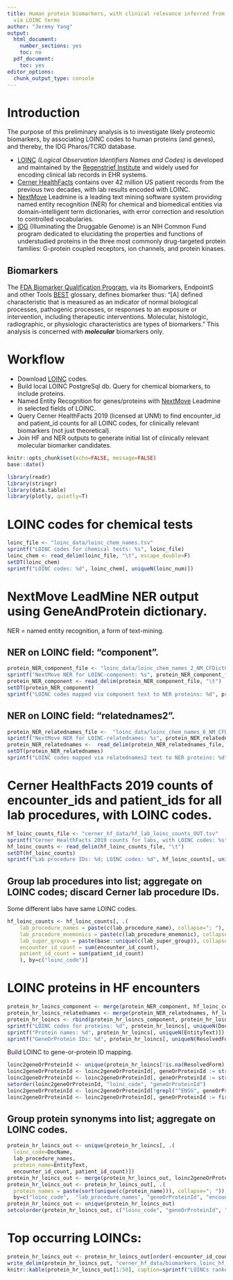 ```yaml
---
title: Human protein biomarkers, with clinical relevance inferred from Cerner HealthFacts
  via LOINC terms
author: "Jeremy Yang"
output:
  html_document:
    number_sections: yes
    toc: no
  pdf_document:
    toc: yes
editor_options:
  chunk_output_type: console
---
```


# Introduction

The purpose of this preliminary analysis is to investigate likely proteomic
biomarkers, by associating LOINC codes to human proteins (and genes),
and thereby, the IDG Pharos/TCRD database.

* [LOINC](https://loinc.org/) _(Logical Observation Identifiers Names and Codes)_
is developed and maintained by the [Regenstrief Institute](https://www.regenstrief.org/)  and widely used for encoding clinical lab records in EHR systems.
* [Cerner HealthFacts](https://www.cerner.com/ap/en/solutions/data-research)
contains over 42 million US patient records from the previous two decades,
with lab results encoded with LOINC.
* [NextMove](https://www.nextmovesoftware.com/) Leadmine is a leading
text mining software system providing named entity recognition (NER) for chemical
and biomedical entities via domain-intelligent term dictionaries, with error
correction and resolution to controlled vocabularies.
* [IDG](https://druggablegenome.net/) (Illuminating the Druggable Genome) is an
NIH Common Fund program dedicated to elucidating the properties and functions of
understudied proteins in the three most commonly drug-targeted protein families:
G-protein coupled receptors, ion channels, and protein kinases.

## Biomarkers

The [FDA Biomarker Qualification Program](https://www.fda.gov/drugs/biomarker-qualification-program/about-biomarkers-and-qualification), via its Biomarkers, EndpointS and other Tools [BEST](https://www.ncbi.nlm.nih.gov/books/NBK326791/) glossary, defines biomarker thus: "[A] defined characteristic that is measured as an indicator of normal biological processes, pathogenic processes, or responses to an exposure or intervention, including therapeutic interventions. Molecular, histologic, radiographic, or physiologic characteristics are types of biomarkers." This analysis is concerned with ___molecular___ biomarkers only.

# Workflow

* Download [LOINC](https://loinc.org/) codes.
* Build local LOINC PostgreSql db. Query for chemical biomarkers, to include proteins.
* Named Entity Recognition for genes/proteins with [NextMove](https://www.nextmovesoftware.com/) Leadmine in selected fields
of LOINC.
* Query Cerner HealthFacts 2019 (licensed at UNM) to find encounter_id and patient_id counts for all LOINC codes, for clinically relevant biomarkers (not just theoretical).
* Join HF and NER outputs to generate initial list of clinically relevant molecular biomarker candidates.

```r
knitr::opts_chunk$set(echo=FALSE, message=FALSE)
base::date()
```

```r
library(readr)
library(stringr)
library(data.table)
library(plotly, quietly=T)
```

# LOINC codes for chemical tests

```r
loinc_file <- "loinc_data/loinc_chem_names.tsv"
sprintf("LOINC codes for chemical tests: %s", loinc_file)
loinc_chem <- read_delim(loinc_file, "\t", escape_double=F)
setDT(loinc_chem)
sprintf("LOINC codes: %d", loinc_chem[, uniqueN(loinc_num)])
```

# NextMove LeadMine NER output using GeneAndProtein dictionary.

NER = named entity recognition, a form of text-mining.

## NER on LOINC field: "component".

```r
protein_NER_component_file <- "loinc_data/loinc_chem_names_2_NM_CFDictGeneAndProtein_leadmine.tsv"
sprintf("NextMove NER for LOINC-component: %s", protein_NER_component_file)
protein_NER_component <- read_delim(protein_NER_component_file, "\t")
setDT(protein_NER_component)
sprintf("LOINC codes mapped via component text to NER proteins: %d", protein_NER_component[, uniqueN(DocName)])
```

## NER on LOINC field: "relatednames2".

```r
protein_NER_relatednames_file <-  "loinc_data/loinc_chem_names_6_NM_CFDictGeneAndProtein_leadmine.tsv"
sprintf("NextMove NER for LOINC-relatednames: %s", protein_NER_relatednames_file)
protein_NER_relatednames <-  read_delim(protein_NER_relatednames_file, "\t")
setDT(protein_NER_relatednames)
sprintf("LOINC codes mapped via relatednames2 text to NER proteins: %d", protein_NER_relatednames[, uniqueN(DocName)])
```

# Cerner HealthFacts 2019 counts of encounter\_ids and patient\_ids for all lab procedures, with LOINC codes.

```r
hf_loinc_counts_file <- "cerner_hf_data/hf_lab_loinc_counts_OUT.tsv"
sprintf("Cerner HealthFacts 2019 counts for labs, with LOINC codes: %s", hf_loinc_counts_file)
hf_loinc_counts <- read_delim(hf_loinc_counts_file, "\t")
setDT(hf_loinc_counts)
sprintf("Lab procedure IDs: %d; LOINC codes: %d", hf_loinc_counts[, uniqueN(lab_procedure_id)], hf_loinc_counts[, uniqueN(loinc_code)])
```

## Group lab procedures into list; aggregate on LOINC codes; discard Cerner lab procedure IDs.

Some different labs have same LOINC codes.

```r
hf_loinc_counts <- hf_loinc_counts[, .(
	lab_procedure_names = paste(c(lab_procedure_name), collapse="; "),
	lab_procedure_mnemonics = paste(c(lab_procedure_mnemonic), collapse="; "),
	lab_super_groups = paste(base::unique(c(lab_super_group)), collapse="; "),
	encounter_id_count = sum(encounter_id_count),
	patient_id_count = sum(patient_id_count)
	), by=c("loinc_code")]

```

# LOINC proteins in HF encounters

```r
protein_hr_loincs_component <- merge(protein_NER_component, hf_loinc_counts, by.x="DocName", by.y="loinc_code", all=F)
protein_hr_loincs_relatednames <- merge(protein_NER_relatednames, hf_loinc_counts, by.x="DocName", by.y="loinc_code", all=F)
protein_hr_loincs <- rbind(protein_hr_loincs_component, protein_hr_loincs_relatednames)
sprintf("LOINC codes for proteins: %d", protein_hr_loincs[, uniqueN(DocName)])
sprintf("Protein names: %d", protein_hr_loincs[, uniqueN(EntityText)])
sprintf("GeneOrProtein IDs: %d", protein_hr_loincs[, uniqueN(ResolvedForm)])
```

Build LOINC to gene-or-protein ID mapping.

```r
loinc2geneOrProteinId <- unique(protein_hr_loincs[!is.na(ResolvedForm), .(loinc_code=DocName, geneOrProteinId = ResolvedForm)])
loinc2geneOrProteinId <- loinc2geneOrProteinId[, geneOrProteinId := str_replace(geneOrProteinId, "^(\\d+)$", "ENSG\\1")] #Need leading zeroes
loinc2geneOrProteinId <- loinc2geneOrProteinId[, geneOrProteinId := str_replace(geneOrProteinId, "^([A-Z]\\d+)$", "UNIPROT:\\1")]
setorder(loinc2geneOrProteinId, "loinc_code", "geneOrProteinId")
loinc2geneOrProteinId <- loinc2geneOrProteinId[!grepl("^ENSG", geneOrProteinId)] #For now ignore ENSGs.
loinc2geneOrProteinId <- loinc2geneOrProteinId[, geneOrProteinId := first(geneOrProteinId), by = c("loinc_code")]
```

## Group protein synonyms into list; aggregate on LOINC codes.

```r
protein_hr_loincs_out <- unique(protein_hr_loincs[, .(
  loinc_code=DocName, 
  lab_procedure_names, 
  protein_name=EntityText, 
  encounter_id_count, patient_id_count)])
protein_hr_loincs_out <- merge(protein_hr_loincs_out, loinc2geneOrProteinId, by="loinc_code", all=F)
protein_hr_loincs_out <- protein_hr_loincs_out[, .(
  protein_names = paste(sort(unique(c(protein_name))), collapse="; ")), 
  by=c("loinc_code",  "lab_procedure_names", "geneOrProteinId", "encounter_id_count", "patient_id_count")]
protein_hr_loincs_out <- unique(protein_hr_loincs_out)
setcolorder(protein_hr_loincs_out, c("loinc_code", "geneOrProteinId", "lab_procedure_names", "protein_names", "encounter_id_count", "patient_id_count"))
```

# Top occurring LOINCs:

```r
protein_hr_loincs_out <- protein_hr_loincs_out[order(-encounter_id_count)]
write_delim(protein_hr_loincs_out, "cerner_hf_data/biomarkers_loinc_hf_out.tsv", delim="\t")
knitr::kable(protein_hr_loincs_out[1:50], caption=sprintf("LOINCs ranked by occurence: %d LOINCs, %d geneOrProteinIds", protein_hr_loincs_out[, uniqueN(loinc_code)], protein_hr_loincs_out[, uniqueN(geneOrProteinId)]))
```




